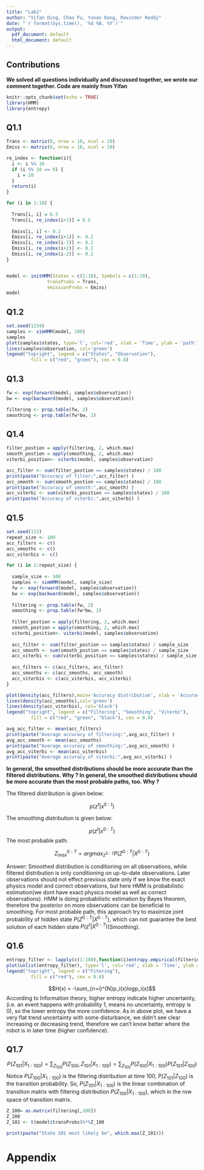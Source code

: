```yaml
---
title: "Lab2"
author: "Yifan Ding, Chao Fu, Yunan Dong, Ravinder Reddy"
date: "`r format(Sys.time(), '%d %B, %Y')`"
output:
  pdf_document: default
  html_document: default
---
```


## Contributions 

**We solved all questions individually and discussed together, we wrote our comment together. Code are mainly from Yifan**

```r
knitr::opts_chunk$set(echo = TRUE)
library(HMM)
library(entropy)
```

## Q1.1

```r
Trans <- matrix(0, nrow = 10, ncol = 10)
Emiss <- matrix(0, nrow = 10, ncol = 10)

re_index <- function(i){
  i <- i %% 10
  if (i %% 10 == 0) {
    i = 10
  }
  return(i)
}

for (i in 1:10) {
  
  Trans[i, i] = 0.5
  Trans[i, re_index(i+1)] = 0.5
  
  Emiss[i, i] <- 0.2
  Emiss[i, re_index(i+1)] <- 0.2
  Emiss[i, re_index(i-1)] <- 0.2
  Emiss[i, re_index(i+2)] <- 0.2
  Emiss[i, re_index(i-2)] <- 0.2
}


model <- initHMM(States = c(1:10), Symbols = c(1:10), 
               transProbs = Trans,
               emissionProbs = Emiss)
model
```



## Q1.2

```r
set.seed(1234)
samples <- simHMM(model, 100)
samples
plot(samples$states, type='l', col='red', xlab = 'Time', ylab = 'path')
lines(samples$observation, col='green')
legend("topright", legend = c("States", "Observation"),
         fill = c("red", "green"), cex = 0.8)
```

## Q1.3

```r
fw <- exp(forward(model, samples$observation))
bw <- exp(backward(model, samples$observation))

filtering <- prop.table(fw, 2) 
smoothing <- prop.table(fw*bw, 2) 
```

## Q1.4

```r
filter_postion = apply(filtering, 2, which.max)
smooth_postion = apply(smoothing, 2, which.max)
viterbi_position<- viterbi(model, samples$observation)

acc_filter <- sum(filter_postion == samples$states) / 100
print(paste("Accuracy of filter:",acc_filter) )
acc_smooth <- sum(smooth_postion == samples$states) / 100
print(paste("Accuracy of smooth:",acc_smooth) )
acc_viterbi <- sum(viterbi_position == samples$states) / 100
print(paste("Accuracy of viterbi:",acc_viterbi) )

```

## Q1.5

```r
set.seed(123)
repeat_size <- 100
acc_filters <- c()
acc_smooths <- c()
acc_viterbis <- c()

for (i in 1:repeat_size) {
  
  sample_size <- 100
  samples <- simHMM(model, sample_size)
  fw <- exp(forward(model, samples$observation))
  bw <- exp(backward(model, samples$observation))
  
  filtering <- prop.table(fw, 2) 
  smoothing <- prop.table(fw*bw, 2) 
  
  filter_postion = apply(filtering, 2, which.max)
  smooth_postion = apply(smoothing, 2, which.max)
  viterbi_position<- viterbi(model, samples$observation)
  
  acc_filter <- sum(filter_postion == samples$states) / sample_size
  acc_smooth <- sum(smooth_postion == samples$states) / sample_size
  acc_viterbi <- sum(viterbi_position == samples$states) / sample_size
  
  acc_filters <- c(acc_filters, acc_filter)
  acc_smooths <- c(acc_smooths, acc_smooth)
  acc_viterbis <- c(acc_viterbis, acc_viterbi)
}

plot(density(acc_filters),main='Accuracy distribution', xlab = 'Accuracy', xlim=c(0.2,1), ylim=c(0,8), col='red')
lines(density(acc_smooths),col='green')
lines(density(acc_viterbis), col='black')
legend("topright", legend = c("Filtering", "Smoothing", "Viterbi"),
         fill = c("red", "green", "black"), cex = 0.8)

avg_acc_filter <- mean(acc_filters)
print(paste("Average accuracy of filtering:",avg_acc_filter) )
avg_acc_smooth <- mean(acc_smooths)
print(paste("Average accuracy of smoothing:",avg_acc_smooth) )
avg_acc_viterbi <- mean(acc_viterbis)
print(paste("Average accuracy of viterbi:",avg_acc_viterbi) )

```

**In general, the smoothed
distributions should be more accurate than the filtered distributions. Why ? In general,
the smoothed distributions should be more accurate than the most probable paths, too.
Why ?**

The filtered distribution is given below:

$$p(z^{t}|x^{0:t})$$

The smoothing distribution is given below:

$$p(z^{t}|x^{0:T})$$
The most probable path:

$$Z_{max}^{0:T} = argmax_{z^{0:T}}P(Z^{0:T}|X^{0:T})$$

Answer: Smoothed distribution is conditioning on all observations, while filtered distribution is only conditioning on up-to-date observations. Later observations should not effect previous state only if we know the exact physics model and correct observations, but here HMM is probabilistic estimation(we dont have exact physics model as well as correct observations). HMM is doing probabilistic estimation by Bayes theorem, therefore the posterior on more observations can be beneficial to smoothing. For most probable path, this approach try to maximize joint probability of hidden state $P(Z^{0:T}|X^{0:T})$, which can not guarantee the best solution of each hidden state $P(z^t|X^{0:T})$(Smoothing).

## Q1.6
```r
entropy_filter <- lapply(c(1:100),function(i)entropy.empirical(filtering[,i]))
plot(unlist(entropy_filter), type='l', col='red', xlab = 'Time', ylab = 'Entropy')
legend("topright", legend = c("Fitering"),
         fill = c("red"), cex = 0.8)
```

$$H(x) = -\sum_{n=i}^{N}p_i(x)logp_i(x)$$
According to Information theory, higher entropy indicate higher uncertainty, (i.e. an event happens with probability 1, means no uncertainty, entropy is 0), so the lower entropy the more confidence. As in above plot, we have a very flat trend uncertainty with some disturbance, we didn't see clear increasing or decreasing trend, therefore we can't know better where the robot is in later time (higher confidence). 

## Q1.7

$$P(Z_{101}|X_{1:100}) = \sum_{Z_{100}} P(Z_{100}, Z_{101}|X_{1:100}) = \sum_{Z_{100}} P(Z_{100}|X_{1:100})P(Z_{101}|Z_{100})$$
Notice $P(Z_{100}|X_{1:100})$ is the filtering distribution at time 100, $P(Z_{101}|Z_{100})$ is the transition probability. So, $P(Z_{101}|X_{1:100})$ is the linear combination of transition matrix with filtering distribution $P(Z_{100}|X_{1:100})$, which in the row space of transition matrix.

```r
Z_100= as.matrix(filtering[,100])
Z_100
Z_101 <- t(model$transProbs)%*%Z_100

print(paste("State 101 most likely be", which.max(Z_101)))
```

# Appendix

```r

```
